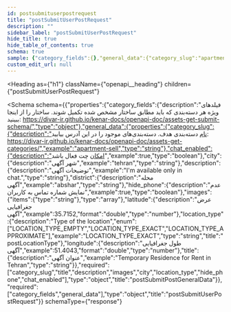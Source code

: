 ```yaml
---
id: postsubmituserpostrequest
title: "postSubmitUserPostRequest"
description: ""
sidebar_label: "postSubmitUserPostRequest"
hide_title: true
hide_table_of_contents: true
schema: true
sample: {"category_fields":{},"general_data":{"category_slug":"apartment-sell","chat_enabled":true,"city":"tehran","description":"I'm available only in chat.","district":"abshar","hide_phone":true,"images":["string"],"latitude":35.7152,"location_type":"LOCATION_TYPE_EXACT","longitude":51.4043,"title":"Temporary Residence for Rent in Tehran"}}
custom_edit_url: null
---
```



<Heading
  as={"h1"}
  className={"openapi__heading"}
  children={"postSubmitUserPostRequest"}
>
</Heading>





<Schema
  schema={{"properties":{"category_fields":{"description":"فیلدهای ویژه هر دسته‌بندی که باید مطابق ساختار مشخص شده تکمیل شوند. ساختار را از اینجا ببینید: https://divar-ir.github.io/kenar-docs/openapi-doc/assets-get-submit-schema/","type":"object"},"general_data":{"properties":{"category_slug":{"description":"نام دسته‌بندی هدف. دسته‌بندی‌های موجود را در این آدرس بیابید: https://divar-ir.github.io/kenar-docs/openapi-doc/assets-get-categories/","example":"apartment-sell","type":"string"},"chat_enabled":{"description":"امکان چت فعال باشد","example":true,"type":"boolean"},"city":{"description":"شهر آگهی","example":"tehran","type":"string"},"description":{"description":"توضیحات آگهی","example":"I'm available only in chat.","type":"string"},"district":{"description":"محله آگهی","example":"abshar","type":"string"},"hide_phone":{"description":"عدم نمایش شماره تماس به کاربران","example":true,"type":"boolean"},"images":{"items":{"type":"string"},"type":"array"},"latitude":{"description":"عرض جغرافیایی آگهی","example":35.7152,"format":"double","type":"number"},"location_type":{"description":"Type of the location","enum":["LOCATION_TYPE_EMPTY","LOCATION_TYPE_EXACT","LOCATION_TYPE_APPROXIMATE"],"example":"LOCATION_TYPE_EXACT","type":"string","title":"postLocationType"},"longitude":{"description":"طول جغرافیایی آگهی","example":51.4043,"format":"double","type":"number"},"title":{"description":"عنوان آگهی","example":"Temporary Residence for Rent in Tehran","type":"string"}},"required":["category_slug","title","description","images","city","location_type","hide_phone","chat_enabled"],"type":"object","title":"postSubmitPostGeneralData"}},"required":["category_fields","general_data"],"type":"object","title":"postSubmitUserPostRequest"}}
  schemaType={"response"}
>
  
</Schema>
            